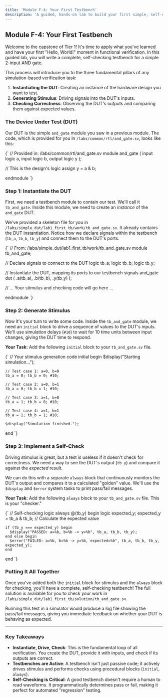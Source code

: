 ```yaml
---
title: 'Module F-4: Your First Testbench'
description: 'A guided, hands-on lab to build your first simple, self-checking SystemVerilog testbench.'
---
```



## Module F-4: Your First Testbench

Welcome to the capstone of Tier 1! It's time to apply what you've learned and have your first "Hello, World!" moment in functional verification. In this guided lab, you will write a complete, self-checking testbench for a simple 2-input AND gate.

This process will introduce you to the three fundamental pillars of any simulation-based verification task:
1.  **Instantiating the DUT**: Creating an instance of the hardware design you want to test.
2.  **Generating Stimulus**: Driving signals into the DUT's inputs.
3.  **Checking Correctness**: Observing the DUT's outputs and comparing them against expected values.

### The Device Under Test (DUT)

Our DUT is the simple `and_gate` module you saw in a previous module. The code, which is provided for you in `/labs/common/rtl/and_gate.sv`, looks like this:

<CodeBlock language="systemverilog">{`
// Provided in: /labs/common/rtl/and_gate.sv
module and_gate (
  input  logic a,
  input  logic b,
  output logic y
);

  // This is the design's logic
  assign y = a & b;

endmodule
`}</CodeBlock>

### Step 1: Instantiate the DUT

First, we need a testbench module to contain our test. We'll call it `tb_and_gate`. Inside this module, we need to create an *instance* of the `and_gate` DUT.

We've provided a skeleton file for you in `/labs/simple_dut/lab1_first_tb/work/tb_and_gate.sv`. It already contains the DUT instantiation. Notice how we declare signals within the testbench (`tb_a`, `tb_b`, `tb_y`) and connect them to the DUT's ports.

<CodeBlock language="systemverilog">{`
// From: /labs/simple_dut/lab1_first_tb/work/tb_and_gate.sv
module tb_and_gate;

  // Declare signals to connect to the DUT
  logic tb_a;
  logic tb_b;
  logic tb_y;

  // Instantiate the DUT, mapping its ports to our testbench signals
  and_gate dut (
    .a(tb_a),
    .b(tb_b),
    .y(tb_y)
  );

  // ... Your stimulus and checking code will go here ...

endmodule
`}</CodeBlock>

### Step 2: Generate Stimulus

Now it's your turn to write some code. Inside the `tb_and_gate` module, we need an `initial` block to drive a sequence of values to the DUT's inputs. We'll use simulation delays (`#10`) to wait for 10 time units between input changes, giving the DUT time to respond.

**Your Task:** Add the following `initial` block to your `tb_and_gate.sv` file.

<CodeBlock language="systemverilog">{`
  // Your stimulus generation code
  initial begin
    $display("Starting simulation...");

    // Test case 1: a=0, b=0
    tb_a = 0; tb_b = 0; #10;

    // Test case 2: a=0, b=1
    tb_a = 0; tb_b = 1; #10;

    // Test case 3: a=1, b=0
    tb_a = 1; tb_b = 0; #10;

    // Test case 4: a=1, b=1
    tb_a = 1; tb_b = 1; #10;

    $display("Simulation finished.");
  end
`}</CodeBlock>

### Step 3: Implement a Self-Check

Driving stimulus is great, but a test is useless if it doesn't check for correctness. We need a way to see the DUT's output (`tb_y`) and compare it against the *expected* result.

We can do this with a separate `always` block that continuously monitors the DUT's output and compares it to a calculated "golden" value. We'll use the `$display` and `$error` system tasks to print pass/fail messages.

**Your Task:** Add the following `always` block to your `tb_and_gate.sv` file. This is your "checker."

<CodeBlock language="systemverilog">{`
  // Self-checking logic
  always @(tb_y) begin
    logic expected_y;
    expected_y = tb_a & tb_b; // Calculate the expected value

    if (tb_y === expected_y) begin
      $display("PASSED: a=%b, b=%b -> y=%b", tb_a, tb_b, tb_y);
    end else begin
      $error("FAILED: a=%b, b=%b -> y=%b, expected=%b", tb_a, tb_b, tb_y, expected_y);
    end
  end
`}</CodeBlock>

### Putting It All Together

Once you've added both the `initial` block for stimulus and the `always` block for checking, you'll have a complete, self-checking testbench! The full solution is available for you to check your work in `/labs/simple_dut/lab1_first_tb/solution/tb_and_gate.sv`.

Running this test in a simulator would produce a log file showing the pass/fail messages, giving you immediate feedback on whether your DUT is behaving as expected.

---

### Key Takeaways
- **Instantiate, Drive, Check**: This is the fundamental loop of all verification. You create the DUT, provide it with inputs, and check if its outputs are correct.
- **Testbenches are Active**: A testbench isn't just passive code; it actively drives stimulus and performs checks using procedural blocks (`initial`, `always`).
- **Self-Checking is Critical**: A good testbench doesn't require a human to read waveforms. It programmatically determines pass or fail, making it perfect for automated "regression" testing.
